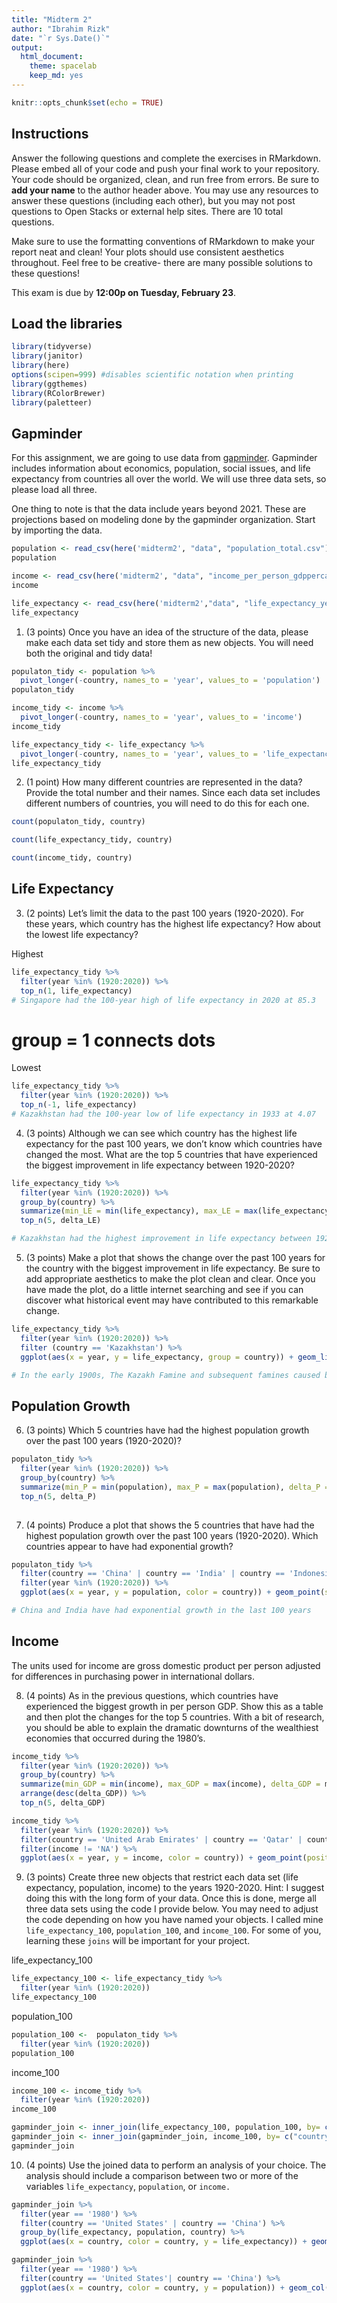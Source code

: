 ```yaml
---
title: "Midterm 2"
author: "Ibrahim Rizk"
date: "`r Sys.Date()`"
output:
  html_document: 
    theme: spacelab
    keep_md: yes
---
```


```r
knitr::opts_chunk$set(echo = TRUE)
```

## Instructions
Answer the following questions and complete the exercises in RMarkdown. Please embed all of your code and push your final work to your repository. Your code should be organized, clean, and run free from errors. Be sure to **add your name** to the author header above. You may use any resources to answer these questions (including each other), but you may not post questions to Open Stacks or external help sites. There are 10 total questions.  

Make sure to use the formatting conventions of RMarkdown to make your report neat and clean! Your plots should use consistent aesthetics throughout. Feel free to be creative- there are many possible solutions to these questions!  

This exam is due by **12:00p on Tuesday, February 23**.  

## Load the libraries
```r
library(tidyverse)
library(janitor)
library(here)
options(scipen=999) #disables scientific notation when printing
library(ggthemes)
library(RColorBrewer)
library(paletteer)
```

## Gapminder
For this assignment, we are going to use data from  [gapminder](https://www.gapminder.org/). Gapminder includes information about economics, population, social issues, and life expectancy from countries all over the world. We will use three data sets, so please load all three.  

One thing to note is that the data include years beyond 2021. These are projections based on modeling done by the gapminder organization. Start by importing the data.
```r
population <- read_csv(here('midterm2', "data", "population_total.csv"))
population
```

```r
income <- read_csv(here('midterm2', "data", "income_per_person_gdppercapita_ppp_inflation_adjusted.csv"))
income
```

```r
life_expectancy <- read_csv(here('midterm2',"data", "life_expectancy_years.csv"))
life_expectancy
```

1. (3 points) Once you have an idea of the structure of the data, please make each data set tidy and store them as new objects. You will need both the original and tidy data!
```r
populaton_tidy <- population %>%
  pivot_longer(-country, names_to = 'year', values_to = 'population')
populaton_tidy
```

```r
income_tidy <- income %>%
  pivot_longer(-country, names_to = 'year', values_to = 'income')
income_tidy
```

```r
life_expectancy_tidy <- life_expectancy %>%
  pivot_longer(-country, names_to = 'year', values_to = 'life_expectancy')
life_expectancy_tidy
```

2. (1 point) How many different countries are represented in the data? Provide the total number and their names. Since each data set includes different numbers of countries, you will need to do this for each one.
```r
count(populaton_tidy, country)
```

```r
count(life_expectancy_tidy, country)
```

```r
count(income_tidy, country)
```

## Life Expectancy  

3. (2 points) Let's limit the data to the past 100 years (1920-2020). For these years, which country has the highest life expectancy? How about the lowest life expectancy?  

Highest
```r
life_expectancy_tidy %>% 
  filter(year %in% (1920:2020)) %>% 
  top_n(1, life_expectancy)
# Singapore had the 100-year high of life expectancy in 2020 at 85.3
```
# group = 1 connects dots
Lowest
```r
life_expectancy_tidy %>% 
  filter(year %in% (1920:2020)) %>% 
  top_n(-1, life_expectancy)
# Kazakhstan had the 100-year low of life expectancy in 1933 at 4.07
```

4. (3 points) Although we can see which country has the highest life expectancy for the past 100 years, we don't know which countries have changed the most. What are the top 5 countries that have experienced the biggest improvement in life expectancy between 1920-2020?


```r
life_expectancy_tidy %>% 
  filter(year %in% (1920:2020)) %>% 
  group_by(country) %>% 
  summarize(min_LE = min(life_expectancy), max_LE = max(life_expectancy), delta_LE = max_LE - min_LE) %>% 
  top_n(5, delta_LE)

# Kazakhstan had the highest improvement in life expectancy between 1920 to 2020
```


5. (3 points) Make a plot that shows the change over the past 100 years for the country with the biggest improvement in life expectancy. Be sure to add appropriate aesthetics to make the plot clean and clear. Once you have made the plot, do a little internet searching and see if you can discover what historical event may have contributed to this remarkable change.  

```r
life_expectancy_tidy %>%
  filter(year %in% (1920:2020)) %>% 
  filter (country == 'Kazakhstan') %>% 
  ggplot(aes(x = year, y = life_expectancy, group = country)) + geom_line()+ geom_point() + scale_x_discrete(breaks = c('1920', '1930', '1940', '1950', '1960', '1970', '1980', '1990', '2000', '2010', '2020')) + theme(axis.text.x = element_text(angle = 30, hjust = 1)) + labs(title = 'Change in Kazakhstan life expectancy from 1920-2020', y = 'Life Expectancy', x = 'Year' )

# In the early 1900s, The Kazakh Famine and subsequent famines caused by drought and exacerbated by the Russian Civil War resulted in widespread death and suffering.
```

## Population Growth
6. (3 points) Which 5 countries have had the highest population growth over the past 100 years (1920-2020)?
```r
populaton_tidy %>% 
  filter(year %in% (1920:2020)) %>% 
  group_by(country) %>% 
  summarize(min_P = min(population), max_P = max(population), delta_P = max_P - min_P) %>% 
  top_n(5, delta_P)
  
```

7. (4 points) Produce a plot that shows the 5 countries that have had the highest population growth over the past 100 years (1920-2020). Which countries appear to have had exponential growth?  
```r
populaton_tidy %>% 
  filter(country == 'China' | country == 'India' | country == 'Indonesia' | country == 'Pakistan' | country == 'United States') %>% 
  filter(year %in% (1920:2020)) %>% 
  ggplot(aes(x = year, y = population, color = country)) + geom_point(size = .8) + scale_x_discrete(breaks = c('1920', '1930', '1940', '1950', '1960', '1970', '1980', '1990', '2000', '2010', '2020')) +  theme(axis.text.x = element_text(angle = 30, hjust = 1)) + labs(title ='Population growth over the past 100 years', y = 'Population', x = 'Year')

# China and India have had exponential growth in the last 100 years
```

## Income
The units used for income are gross domestic product per person adjusted for differences in purchasing power in international dollars.

8. (4 points) As in the previous questions, which countries have experienced the biggest growth in per person GDP. Show this as a table and then plot the changes for the top 5 countries. With a bit of research, you should be able to explain the dramatic downturns of the wealthiest economies that occurred during the 1980's.
```r
income_tidy %>% 
  filter(year %in% (1920:2020)) %>% 
  group_by(country) %>% 
  summarize(min_GDP = min(income), max_GDP = max(income), delta_GDP = max_GDP - min_GDP) %>% 
  arrange(desc(delta_GDP)) %>% 
  top_n(5, delta_GDP)
```
```r
income_tidy %>% 
  filter(year %in% (1920:2020)) %>% 
  filter(country == 'United Arab Emirates' | country == 'Qatar' | country == 'Brunei' | country == 'Kuwait' | country == 'Luxembourg') %>% 
  filter(income != 'NA') %>% 
  ggplot(aes(x = year, y = income, color = country)) + geom_point(position = 'jitter', size = .5) + scale_x_discrete(breaks = c('1920', '1930', '1940', '1950', '1960', '1970', '1980', '1990', '2000', '2010', '2020')) +  theme(axis.text.x = element_text(angle = 30, hjust = 1)) 
```


9. (3 points) Create three new objects that restrict each data set (life expectancy, population, income) to the years 1920-2020. Hint: I suggest doing this with the long form of your data. Once this is done, merge all three data sets using the code I provide below. You may need to adjust the code depending on how you have named your objects. I called mine `life_expectancy_100`, `population_100`, and `income_100`. For some of you, learning these `joins` will be important for your project.  



life_expectancy_100
```r
life_expectancy_100 <- life_expectancy_tidy %>% 
  filter(year %in% (1920:2020))
life_expectancy_100
```

population_100
```r
population_100 <-  populaton_tidy %>% 
  filter(year %in% (1920:2020))
population_100
```

income_100
```r
income_100 <- income_tidy %>% 
  filter(year %in% (1920:2020))
income_100
```

```r
gapminder_join <- inner_join(life_expectancy_100, population_100, by= c("country", "year"))
gapminder_join <- inner_join(gapminder_join, income_100, by= c("country", "year"))
gapminder_join
```

10. (4 points) Use the joined data to perform an analysis of your choice. The analysis should include a comparison between two or more of the variables `life_expectancy`, `population`, or `income.`
```r
gapminder_join %>% 
  filter(year == '1980') %>% 
  filter(country == 'United States' | country == 'China') %>% 
  group_by(life_expectancy, population, country) %>% 
  ggplot(aes(x = country, color = country, y = life_expectancy)) + geom_col() + labs(title = 'US and China life expectancy in 1980', x = 'Year', y = 'Life Expectancy') + theme_light()

gapminder_join %>% 
  filter(year == '1980') %>% 
  filter(country == 'United States'| country == 'China') %>% 
  ggplot(aes(x = country, color = country, y = population)) + geom_col() + labs(title = 'US and China population in 1980', x = 'Year', y = 'Population') + theme_light()

```